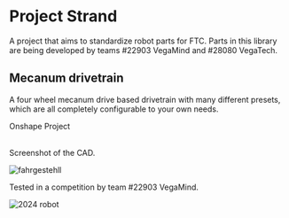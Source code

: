 
# Project Strand
A project that aims to standardize robot parts for FTC.
Parts in this library are being developed by teams #22903 VegaMind and #28080 VegaTech.

## Mecanum drivetrain
A four wheel mecanum drive based drivetrain with many different presets, which are all completely configurable to your own needs.
<Link className="button button--primary"
      to="https://cad.onshape.com/documents/4e65c7e93fb9b9d70e47d504/w/bd88bb0fb1144ac90c8e0fea/e/c01a60ac268c7b9f08d129e4">Onshape
    Project</Link>
<br/>
<br/>

Screenshot of the CAD.

![fahrgestehll](img/fahrgestehll.png)

Tested in a competition by team #22903 VegaMind.

![2024 robot](img/robot.png)

